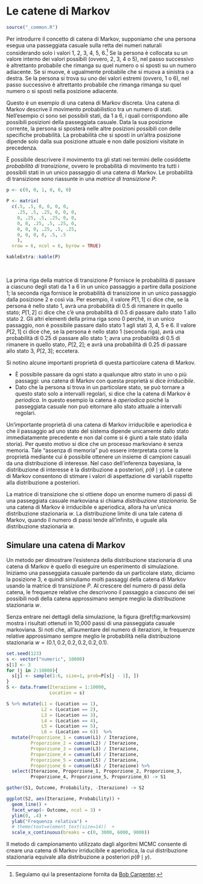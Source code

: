 # Le catene di Markov {#markov-chains}

```r
source("_common.R")
```

Per introdurre il concetto di catena di Markov, supponiamo che una persona esegua una passeggiata casuale sulla retta dei numeri naturali considerando solo i valori 1, 2, 3, 4, 5, 6.^[Seguiamo qui la presentazione fornita da [Bob Carpenter](https://github.com/bob-carpenter/prob-stats).] Se la persona è collocata su un valore interno dei valori possibili (ovvero, 2, 3, 4 o 5), nel passo successivo è altrettanto probabile che rimanga su quel numero o si sposti su un numero adiacente. Se si muove, è ugualmente probabile che si muova a sinistra o a destra. Se la persona si trova su uno dei valori estremi (ovvero, 1 o 6), nel passo successivo è altrettanto probabile che rimanga rimanga su quel numero o si sposti nella posizione adiacente.

Questo è un esempio di una catena di Markov discreta. Una catena di Markov descrive il movimento probabilistico tra un numero di stati. Nell'esempio ci sono sei possibili stati, da 1 a 6, i quali corrispondono alle possibili posizioni della passeggiata casuale. Data la sua posizione corrente, la persona si sposterà nelle altre posizioni possibili con delle specifiche probabilità. La probabilità che si sposti in un'altra posizione dipende solo dalla sua posizione attuale e non dalle posizioni visitate in precedenza.

È possibile descrivere il movimento tra gli stati nei termini delle cosiddette  _probabilità di transizione_, ovvero le probabilità di movimento tra tutti i possibili stati in un unico passaggio di una catena di Markov. Le probabilità di transizione sono riassunte in una _matrice di transizione_ $P$:

```r
p <- c(0, 0, 1, 0, 0, 0)

P <- matrix(
  c(.5, .5, 0, 0, 0, 0,
    .25, .5, .25, 0, 0, 0,
    0, .25, .5, .25, 0, 0,
    0, 0, .25, .5, .25, 0,
    0, 0, 0, .25, .5, .25,
    0, 0, 0, 0, .5, .5
    ),
  nrow = 6, ncol = 6, byrow = TRUE)

kableExtra::kable(P)
```

\

La prima riga della matrice di transizione $P$ fornisce le probabilità di passare a ciascuno degli stati da 1 a 6 in un unico passaggio a partire dalla posizione 1; la seconda riga fornisce le probabilità di transizione in un unico passaggio dalla posizione 2 e così via. Per esempio, il valore $P[1, 1]$ ci dice che, se la persona è nello stato 1, avrà una probabilità di 0.5 di rimanere in quello stato; $P[1, 2]$ ci dice che c'è una probabilità di 0.5 di passare dallo stato 1 allo stato 2. Gli altri elementi della prima riga sono 0 perché, in un unico passaggio, non è possibile passare dallo stato 1 agli stati 3, 4, 5 e 6. Il valore $P[2, 1]$ ci dice che, se la persona è nello stato 1 (seconda riga), avrà una probabilità di 0.25 di passare allo stato 1; avra una probabilità di 0.5 di rimanere in quello stato, $P[2, 2]$; e avrà una probabilità di 0.25 di passare allo stato 3, $P[2, 3]$; eccetera.

Si notino alcune importanti proprietà di questa particolare catena di Markov. 

- È possibile passare da ogni stato a qualunque altro stato in uno o più passaggi: una catena di Markov con questa proprietà si dice *irriducibile*. 
- Dato che la persona si trova in un particolare stato, se può tornare a questo stato solo a intervalli regolari, si dice che la catena di Markov è *periodica*. In questo esempio la catena è *aperiodica* poiché la passeggiata casuale non può eitornare allo stato attuale a intervalli regolari.

Un'importante proprietà di una catena di Markov irriducibile e aperiodica è che il passaggio ad uno stato del sistema dipende unicamente dallo stato immediatamente precedente e non dal come si è giunti a tale stato (dalla storia). Per questo motivo si dice che un processo markoviano è senza memoria. Tale "assenza di memoria" può essere interpretata come la proprietà mediante cui è possibile ottenere un insieme di campioni casuali da una distribuzione di interesse. Nel caso dell'inferenza bayesiana, la distribuzione di interesse è la distribuzione a posteriori, $p(\theta \mid y)$. Le catene di Markov consentono di stimare i valori di aspettazione di variabili rispetto alla distribuzione a posteriori.

La matrice di transizione che si ottiene dopo un enorme numero di passi di una passeggiata casuale markoviana si chiama *distribuzione stazionaria*. Se una catena di Markov è irriducibile e aperiodica, allora ha un'unica distribuzione stazionaria $w$. La distribuzione limite di una tale catena di Markov, quando il numero di passi tende all'infinito, è uguale alla distribuzione stazionaria $w$.


## Simulare una catena di Markov

Un metodo per dimostrare l'esistenza della distribuzione stazionaria di una catena di Markov è quello di eseguire un esperimento di simulazione. Iniziamo una passeggiata casuale partendo da un particolare stato, diciamo la posizione 3, e quindi simuliamo molti passaggi della catena di Markov usando la matrice di transizione $P$. Al crescere del numero di passi della catena, le frequenze relative che descrivono il passaggio a ciascuno dei sei possibili nodi della catena approssimano sempre meglio la distribuzione stazionaria $w$. 

Senza entrare nei dettagli della simulazione, la figura \@ref(fig:markovsim)  mostra i risultati ottenuti in 10,000 passi di una passeggiata casuale markoviana. Si noti che, all'aumentare del numero di iterazioni, le frequenze relative approssimano sempre meglio le probabilità nella distribuzione stazionaria $w = (0.1, 0.2, 0.2, 0.2, 0.2, 0.1)$.

```r
set.seed(123)
s <- vector("numeric", 10000)
s[1] <- 3
for (j in 2:10000){
  s[j] <- sample(1:6, size=1, prob=P[s[j - 1], ])
}
S <- data.frame(Iterazione = 1:10000,
                Location = s)

S %>% mutate(L1 = (Location == 1),
             L2 = (Location == 2),
             L3 = (Location == 3),
             L4 = (Location == 4),
             L5 = (Location == 5),
             L6 = (Location == 6))  %>%
  mutate(Proporzione_1 = cumsum(L1) / Iterazione,
         Proporzione_2 = cumsum(L2) / Iterazione,
         Proporzione_3 = cumsum(L3) / Iterazione,
         Proporzione_4 = cumsum(L4) / Iterazione,
         Proporzione_5 = cumsum(L5) / Iterazione,
         Proporzione_6 = cumsum(L6) / Iterazione) %>%
  select(Iterazione, Proporzione_1, Proporzione_2, Proporzione_3,
         Proporzione_4, Proporzione_5, Proporzione_6) -> S1

gather(S1, Outcome, Probability, -Iterazione) -> S2

ggplot(S2, aes(Iterazione, Probability)) +
  geom_line() +
  facet_wrap(~ Outcome, ncol = 3) +
  ylim(0, .4) +
  ylab("Frequenza relativa") +
  # theme(text=element_text(size=14))  +
  scale_x_continuous(breaks = c(0, 3000, 6000, 9000))
```

Il metodo di campionamento utilizzato dagli algoritmi MCMC consente di creare una catena di Markov irriducibile e aperiodica, la cui distribuzione stazionaria equivale alla distribuzione a posteriori $p(\theta \mid y)$. 



